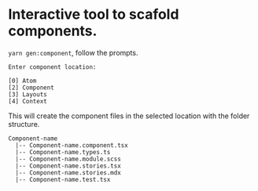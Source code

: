 
<Meta title="Documentation/Component Generation" />

# Interactive tool to scafold components.

`yarn gen:component`, follow the prompts.

```
Enter component location:

[0] Atom
[2] Component
[3] Layouts
[4] Context
```

This will create the component files in the selected location with the folder structure.

```
Component-name
  |-- Component-name.component.tsx
  |-- Component-name.types.ts
  |-- Component-name.module.scss
  |-- Component-name.stories.tsx
  |-- Component-name.stories.mdx
  |-- Component-name.test.tsx
```
